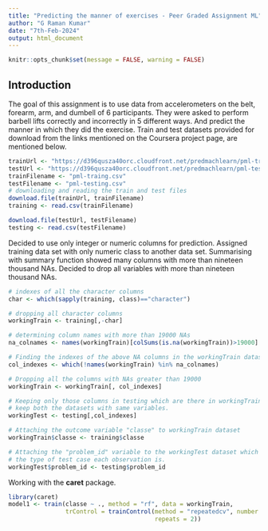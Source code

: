 ```yaml
---
title: "Predicting the manner of exercises - Peer Graded Assignment ML"
author: "G Raman Kumar"
date: "7th-Feb-2024"
output: html_document
---
```


```r
knitr::opts_chunk$set(message = FALSE, warning = FALSE)
```

## Introduction
The goal of this assignment is to use data from accelerometers on the belt,
forearm, arm, and dumbell of 6 participants. They were asked to perform barbell
lifts correctly and incorrectly in 5 different ways. And predict the manner in
which they did the exercise. Train and test datasets provided for download
from the links mentioned on the Coursera project page, are mentioned below.

```r
trainUrl <- "https://d396qusza40orc.cloudfront.net/predmachlearn/pml-training.csv"
testUrl <- "https://d396qusza40orc.cloudfront.net/predmachlearn/pml-testing.csv"
trainFilename <- "pml-traing.csv"
testFilename <- "pml-testing.csv"
# downloading and reading the train and test files
download.file(trainUrl, trainFilename)
training <- read.csv(trainFilename)

download.file(testUrl, testFilename)
testing <- read.csv(testFilename)
```

Decided to use only integer or numeric columns for prediction. Assigned training
data set with only numeric class to another data set. Summarising with summary
function showed many columns with more than nineteen thousand NAs. Decided to
drop all variables with more than nineteen thousand NAs.  

```r
# indexes of all the character columns
char <- which(sapply(training, class)=="character")

# dropping all character columns
workingTrain <- training[,-char]

# determining column names with more than 19000 NAs
na_colnames <- names(workingTrain)[colSums(is.na(workingTrain))>19000]

# Finding the indexes of the above NA columns in the workingTrain dataset
col_indexes <- which(!names(workingTrain) %in% na_colnames)

# Dropping all the columns with NAs greater than 19000
workingTrain <- workingTrain[, col_indexes]

# Keeping only those columns in testing which are there in workingTrain to
# keep both the datasets with same variables.
workingTest <- testing[,col_indexes]

# Attaching the outcome variable "classe" to workingTrain dataset
workingTrain$classe <- training$classe

# Attaching the "problem_id" variable to the workingTest dataset which indicates
# the type of test case each observation is.
workingTest$problem_id <- testing$problem_id
```

Working with the **caret** package.

```r
library(caret)
model1 <- train(classe ~ ., method = "rf", data = workingTrain,
                trControl = trainControl(method = "repeatedcv", number = 5,
                                         repeats = 2))
```